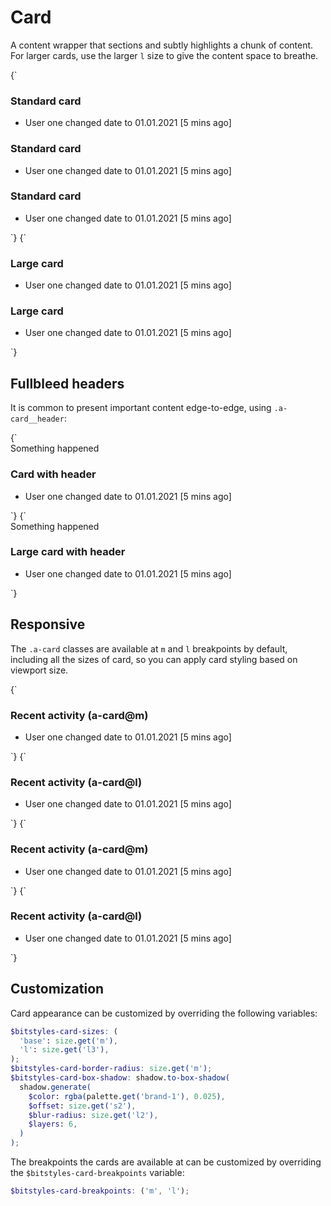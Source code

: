 
<Meta title="Atoms/Card" />

# Card

A content wrapper that sections and subtly highlights a chunk of content. For larger cards, use the larger `l` size to give the content space to breathe.

<Canvas>
  <Story name="Card">
    {`
    <div class="u-grid u-grid-cols-3@m u-gap-m">
      <article class="a-card">
        <h3 class="u-h4">Standard card</h3>
        <ul class="u-list-none">
          <li>User one changed date to 01.01.2021 [5 mins ago]</li>
        </ul>
      </article>
      <article class="a-card">
        <h3 class="u-h4">Standard card</h3>
        <ul class="u-list-none">
          <li>User one changed date to 01.01.2021 [5 mins ago]</li>
        </ul>
      </article>
      <article class="a-card">
        <h3 class="u-h4">Standard card</h3>
        <ul class="u-list-none">
          <li>User one changed date to 01.01.2021 [5 mins ago]</li>
        </ul>
      </article>
    </div>
    `}
  </Story>
  <Story name="Card-L">
    {`
    <div class="u-grid u-grid-cols-2@m u-gap-m">
      <article class="a-card-l">
        <h3>Large card</h3>
        <ul class="u-list-none">
          <li>User one changed date to 01.01.2021 [5 mins ago]</li>
        </ul>
      </article>
      <article class="a-card-l">
        <h3>Large card</h3>
        <ul class="u-list-none">
          <li>User one changed date to 01.01.2021 [5 mins ago]</li>
        </ul>
      </article>
    </div>
    `}
  </Story>
</Canvas>

## Fullbleed headers

It is common to present important content edge-to-edge, using `.a-card__header`:

<Canvas isColumn>
  <Story name="Card header">
    {`
    <div class="u-grid u-grid-cols-2@m u-gap-m">
      <article class="a-card">
        <div class="a-card__header a-flash a-flash--danger">
          Something happened
        </div>
        <h3 class="u-h4">Card with header</h3>
        <ul class="u-list-none">
          <li>User one changed date to 01.01.2021 [5 mins ago]</li>
        </ul>
      </article>
    </div>
    `}
  </Story>
  <Story name="Card-L header">
    {`
    <article class="a-card-l">
      <div class="a-card-l__header a-flash a-flash--danger">
        Something happened
      </div>
      <h3 class="u-h4">Large card with header</h3>
      <ul class="u-list-none">
        <li>User one changed date to 01.01.2021 [5 mins ago]</li>
      </ul>
    </article>
    `}
  </Story>
</Canvas>

## Responsive

The `.a-card` classes are available at `m` and `l` breakpoints by default, including all the sizes of card, so you can apply card styling based on viewport size.

<Canvas>
  <Story name="Card [m breakpoint]">
    {`
      <article class="a-card@m">
        <h3 class="u-h4">Recent activity (a-card@m)</h3>
        <ul class="u-list-none">
          <li>User one changed date to 01.01.2021 [5 mins ago]</li>
        </ul>
      </article>
    `}
  </Story>
  <Story name="Card [l breakpoint]">
    {`
      <article class="a-card@l">
        <h3 class="u-h4">Recent activity (a-card@l)</h3>
        <ul class="u-list-none">
          <li>User one changed date to 01.01.2021 [5 mins ago]</li>
        </ul>
      </article>
    `}
  </Story>
  <Story name="Card-L [m breakpoint]">
    {`
      <article class="a-card-l@m">
        <h3 class="u-h4">Recent activity (a-card@m)</h3>
        <ul class="u-list-none">
          <li>User one changed date to 01.01.2021 [5 mins ago]</li>
        </ul>
      </article>
    `}
  </Story>
  <Story name="Card-L [l breakpoint]">
    {`
      <article class="a-card-l@l">
        <h3 class="u-h4">Recent activity (a-card@l)</h3>
        <ul class="u-list-none">
          <li>User one changed date to 01.01.2021 [5 mins ago]</li>
        </ul>
      </article>
    `}
  </Story>
</Canvas>

## Customization

Card appearance can be customized by overriding the following variables:

```scss
$bitstyles-card-sizes: (
  'base': size.get('m'),
  'l': size.get('l3'),
);
$bitstyles-card-border-radius: size.get('m');
$bitstyles-card-box-shadow: shadow.to-box-shadow(
  shadow.generate(
    $color: rgba(palette.get('brand-1'), 0.025),
    $offset: size.get('s2'),
    $blur-radius: size.get('l2'),
    $layers: 6,
  )
);
```

The breakpoints the cards are available at can be customized by overriding the `$bitstyles-card-breakpoints` variable:

```scss
$bitstyles-card-breakpoints: ('m', 'l');
```
